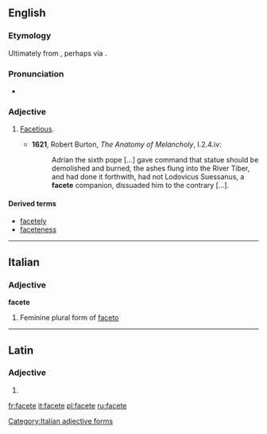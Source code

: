 ==English==

===Etymology===
Ultimately from {{etyl|la|en}} {{term|facētus|lang=la}}, perhaps via {{etyl|it|en}} {{term|faceto|lang=it}}.

===Pronunciation===
* {{a|UK}} {{IPA|/fəˈsiːt/}}

===Adjective===
{{en-adj}}

# {{context|archaic|lang=en}} [[facetious|Facetious]].
#* '''1621''', Robert Burton, ''The Anatomy of Melancholy'', I.2.4.iv:
#*: Adrian the sixth pope [...] gave command that statue should be demolished and burned, the ashes flung into the River Tiber, and had done it forthwith, had not Lodovicus Suessanus, a '''facete''' companion, dissuaded him to the contrary [...].

====Derived terms====
* [[facetely]]
* [[faceteness]]

----

==Italian==

===Adjective===
'''facete''' {{f}}

# Feminine plural form of [[faceto]]

[[Category:Italian adjective forms]]

----

==Latin==

===Adjective===
{{la-adj-form|facēte}}

# {{inflection of|facētus||voc|m|s|lang=la}}

[[fr:facete]]
[[it:facete]]
[[pl:facete]]
[[ru:facete]]